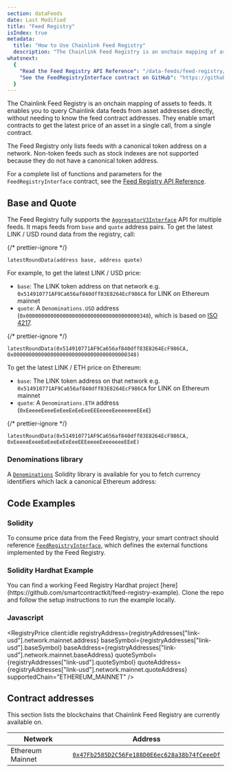 ```yaml
---
section: dataFeeds
date: Last Modified
title: "Feed Registry"
isIndex: true
metadata:
  title: "How to Use Chainlink Feed Registry"
  description: "The Chainlink Feed Registry is an onchain mapping of assets to feeds. It allows users and DeFi protocols to query Chainlink data feeds from a given pair of asset and denomination addresses."
whatsnext:
  {
    "Read the Feed Registry API Reference": "/data-feeds/feed-registry/feed-registry-functions",
    "See the FeedRegistryInterface contract on GitHub": "https://github.com/smartcontractkit/chainlink/blob/contracts-v1.3.0/contracts/src/v0.8/interfaces/FeedRegistryInterface.sol",
  }
---
```




The Chainlink Feed Registry is an onchain mapping of assets to feeds. It enables you to query Chainlink data feeds from asset addresses directly, without needing to know the feed contract addresses. They enable smart contracts to get the latest price of an asset in a single call, from a single contract.

<ClickToZoom src="/files/feed-registry.png" />

<Aside type="note" title="Note">
  The Feed Registry only lists feeds with a canonical token address on a network. Non-token feeds such as stock indexes
  are not supported because they do not have a canonical token address.
</Aside>

For a complete list of functions and parameters for the `FeedRegistryInterface` contract, see the [Feed Registry API Reference](/data-feeds/feed-registry/feed-registry-functions).

## Base and Quote

The Feed Registry fully supports the [`AggregatorV3Interface`](https://github.com/smartcontractkit/chainlink/blob/contracts-v1.3.0/contracts/src/v0.8/shared/interfaces/AggregatorV3Interface.sol) API for multiple feeds. It maps feeds from `base` and `quote` address pairs. To get the latest LINK / USD round data from the registry, call:

{/* prettier-ignore */}
```solidity
latestRoundData(address base, address quote)
```

For example, to get the latest LINK / USD price:

- `base`: The LINK token address on that network e.g. `0x514910771AF9Ca656af840dff83E8264EcF986CA` for LINK on Ethereum mainnet
- `quote`: A `Denominations.USD` address (`0x0000000000000000000000000000000000000348`), which is based on [ISO 4217](https://en.wikipedia.org/wiki/ISO_4217).

{/* prettier-ignore */}
```solidity Mainnet
latestRoundData(0x514910771AF9Ca656af840dff83E8264EcF986CA, 0x0000000000000000000000000000000000000348)
```

To get the latest LINK / ETH price on Ethereum:

- `base`: The LINK token address on that network e.g. `0x514910771AF9Ca656af840dff83E8264EcF986CA` for LINK on Ethereum mainnet
- `quote`: A `Denominations.ETH` address (`0xEeeeeEeeeEeEeeEeEeEeeEEEeeeeEeeeeeeeEEeE`)

{/* prettier-ignore */}
```solidity Mainnet
latestRoundData(0x514910771AF9Ca656af840dff83E8264EcF986CA, 0xEeeeeEeeeEeEeeEeEeEeeEEEeeeeEeeeeeeeEEeE)
```

### Denominations library

A [`Denominations`](https://github.com/smartcontractkit/chainlink/blob/contracts-v1.3.0/contracts/src/v0.8/Denominations.sol) Solidity library is available for you to fetch currency identifiers which lack a canonical Ethereum address:

<CodeSample src="samples/FeedRegistry/Denominations.sol" />

## Code Examples

### Solidity

To consume price data from the Feed Registry, your smart contract should reference [`FeedRegistryInterface`](https://github.com/smartcontractkit/chainlink/blob/contracts-v1.3.0/contracts/src/v0.8/interfaces/FeedRegistryInterface.sol), which defines the external functions implemented by the Feed Registry.

<CodeSample src="samples/FeedRegistry/PriceConsumer.sol" />

### Solidity Hardhat Example

<Aside type="note" title="Note">
  You can find a working Feed Registry Hardhat project
  [here](https://github.com/smartcontractkit/feed-registry-example). Clone the repo and follow the setup instructions to
  run the example locally.
</Aside>

### Javascript

<CodeSample src="samples/FeedRegistry/PriceConsumer.js" />

<RegistryPrice
  client:idle
  registryAddress={registryAddresses["link-usd"].network.mainnet.address}
  baseSymbol={registryAddresses["link-usd"].baseSymbol}
  baseAddress={registryAddresses["link-usd"].network.mainnet.baseAddress}
  quoteSymbol={registryAddresses["link-usd"].quoteSymbol}
  quoteAddress={registryAddresses["link-usd"].network.mainnet.quoteAddress}
  supportedChain="ETHEREUM_MAINNET"
/>

## Contract addresses

This section lists the blockchains that Chainlink Feed Registry are currently available on.

| Network          | Address                                                                                                                 |
| ---------------- | ----------------------------------------------------------------------------------------------------------------------- |
| Ethereum Mainnet | [`0x47Fb2585D2C56Fe188D0E6ec628a38b74fCeeeDf`](https://etherscan.io/address/0x47Fb2585D2C56Fe188D0E6ec628a38b74fCeeeDf) |
